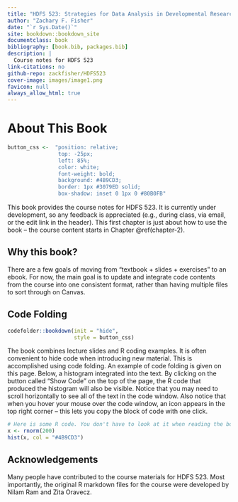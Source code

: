 ```yaml
--- 
title: "HDFS 523: Strategies for Data Analysis in Developmental Research"
author: "Zachary F. Fisher"
date: "`r Sys.Date()`"
site: bookdown::bookdown_site
documentclass: book
bibliography: [book.bib, packages.bib]
description: |
  Course notes for HDFS 523
link-citations: no
github-repo: zackfisher/HDFS523
cover-image: images/image1.png
favicon: null
always_allow_html: true
---
```


# About This Book

```r
button_css <-  "position: relative; 
                top: -25px; 
                left: 85%;   
                color: white;
                font-weight: bold;
                background: #4B9CD3;
                border: 1px #3079ED solid;
                box-shadow: inset 0 1px 0 #80B0FB"
```


This book provides the course notes for HDFS 523. It is currently under development, so any feedback is appreciated (e.g., during class,  via email, or the edit link in the header). This first chapter is just about how to use the book -- the course content starts in Chapter \@ref(chapter-2).   

## Why this book? 

There are a few goals of moving from "textbook + slides + exercises" to an ebook. For now, the main goal is to update and integrate code contents from the course into one consistent format, rather than having multiple files to sort through on Canvas.


## Code Folding

```r
codefolder::bookdown(init = "hide", 
                     style = button_css)
```


The book combines lecture slides and R coding examples. It is often convenient to hide code when introducing new material. This is accomplished using code folding. An example of code folding is given on this page. Below, a histogram integrated into the text. By clicking on the button called "Show Code" on the top of the page, the R code that produced the histogram will also be visible. Notice that you may need to scroll horizontally to see all of the text in the code window. Also notice that when you hover your mouse over the code window, an icon appears in the top right corner -- this lets you copy the block of code with one click. 


```r
# Here is some R code. You don't have to look at it when reading the book, but it is here when you need it
x <- rnorm(200)
hist(x, col = "#4B9CD3")
```


## Acknowledgements

Many people have contributed to the course materials for HDFS 523. Most importantly, the original R markdown files for the course were developed by Nilam Ram and Zita Oravecz.
